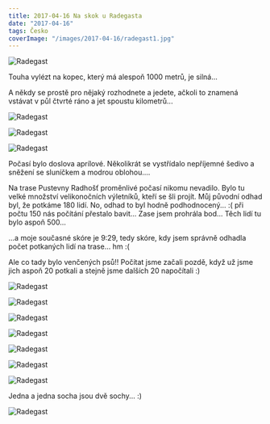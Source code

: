 ```yaml
---
title: 2017-04-16 Na skok u Radegasta
date: "2017-04-16"
tags: Česko
coverImage: "/images/2017-04-16/radegast1.jpg"
---
```


<Image
  src="/images/2017-04-16/radegast1.jpg"
  alt="Radegast"
  width={1280}
  height={750}
  priority
  className="next-image"
/>

Touha vylézt na kopec, který má alespoň 1000 metrů, je silná...

A někdy se prostě pro nějaký rozhodnete a jedete, ačkoli to znamená vstávat v půl čtvrté ráno a jet spoustu kilometrů...

<Image
  src="/images/2017-04-16/radegast2.jpg"
  alt="Radegast"
  width={1280}
  height={750}
  priority
  className="next-image"
/>

<Image
  src="/images/2017-04-16/radegast3.jpg"
  alt="Radegast"
  width={1280}
  height={750}
  priority
  className="next-image"
/>

<div className="flex justify-center">
  <Image
    src="/images/2017-04-16/radegast4.jpg"
    alt="Radegast"
    width={750}
    height={1080}
    priority
    className="next-image"
  />
</div>

Počasí bylo doslova aprílové. Několikrát se vystřídalo nepříjemné šedivo a sněžení se sluníčkem a modrou oblohou....

Na trase Pustevny Radhošť proměnlivé počasí nikomu nevadilo. Bylo tu velké množství velikonočních výletníků, kteří se šli projít. Můj původní odhad byl, že potkáme 180 lidí. No, odhad to byl hodně podhodnocený... :( při počtu 150 nás počítání přestalo bavit... Zase jsem prohrála bod... Těch lidí tu bylo aspoň 500...

...a moje současné skóre je 9:29, tedy skóre, kdy jsem správně odhadla počet potkaných lidí na trase... hm :(

Ale co tady bylo venčených psů!! Počítat jsme začali pozdě, když už jsme jich aspoň 20 potkali a stejně jsme dalších 20 napočítali :)

<Image
  src="/images/2017-04-16/radegast5.jpg"
  alt="Radegast"
  width={1280}
  height={750}
  priority
  className="next-image"
/>

<Image
  src="/images/2017-04-16/radegast6.jpg"
  alt="Radegast"
  width={1280}
  height={750}
  priority
  className="next-image"
/>

<Image
  src="/images/2017-04-16/radegast7.jpg"
  alt="Radegast"
  width={1280}
  height={750}
  priority
  className="next-image"
/>

<Image
  src="/images/2017-04-16/radegast8.jpg"
  alt="Radegast"
  width={1280}
  height={750}
  priority
  className="next-image"
/>

<Image
  src="/images/2017-04-16/radegast10.jpg"
  alt="Radegast"
  width={1280}
  height={750}
  priority
  className="next-image"
/>

<Image
  src="/images/2017-04-16/radegast11.jpg"
  alt="Radegast"
  width={1280}
  height={750}
  priority
  className="next-image"
/>

<div className="flex justify-center">
  <Image
    src="/images/2017-04-16/radegast12.jpg"
    alt="Radegast"
    width={750}
    height={1080}
    priority
    className="next-image"
  />
</div>

Jedna a jedna socha jsou dvě sochy... :)

<div className="flex justify-center">
  <Image
    src="/images/2017-04-16/radegast13.jpg"
    alt="Radegast"
    width={750}
    height={1080}
    priority
    className="next-image"
  />
</div>

